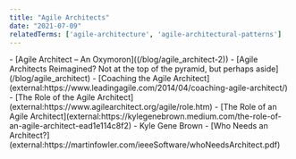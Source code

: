 ```yaml
---
title: "Agile Architects"
date: "2021-07-09"
relatedTerms: ['agile-architecture', 'agile-architectural-patterns']
---
```


<LinkList heading = "Agile Pain Relief Blog Entries">
- [Agile Architect – An Oxymoron]((/blog/agile_architect-2))<LinkList heading = "Agile Pain Relief Blog Entries">
- [Agile Architects Reimagined? Not at the top of the pyramid, but perhaps aside](/blog/agile_architect)
</LinkList>

<HighlightBox heading="Resource Links" variant="resourceLinks">
- [Coaching the Agile Architect](external:https://www.leadingagile.com/2014/04/coaching-agile-architect/)
- [The Role of the Agile Architect](external:https://www.agilearchitect.org/agile/role.htm)
- [The Role of an Agile Architect](external:https://kylegenebrown.medium.com/the-role-of-an-agile-architect-ead1e114c8f2) - Kyle Gene Brown
- [Who Needs an Architect?](external:https://martinfowler.com/ieeeSoftware/whoNeedsArchitect.pdf)
</HighlightBox>
